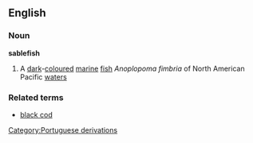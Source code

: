 ==English==
===Noun===
{{wikipedia}}
'''sablefish'''
#A [[dark]]-[[coloured]] [[marine]] [[fish]] ''Anoplopoma fimbria'' of North American Pacific [[waters]]
===Related terms===
*[[black cod]]
[[Category:Portuguese derivations]]